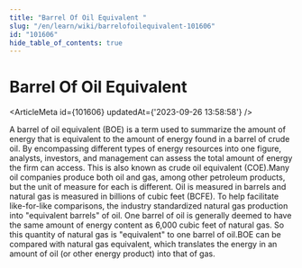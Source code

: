 ```yaml
---
title: "Barrel Of Oil Equivalent "
slug: "/en/learn/wiki/barrelofoilequivalent-101606"
id: "101606"
hide_table_of_contents: true
---
```



# Barrel Of Oil Equivalent 

<ArticleMeta id={101606} updatedAt={'2023-09-26 13:58:58'} />
<div className='border-solid border-b border-t-0 my-4 border-[var(--ifm-color-gray-300)]' />

A barrel of oil equivalent (BOE) is a term used to summarize the amount of energy that is equivalent to the amount of energy found in a barrel of crude oil. By encompassing different types of energy resources into one figure, analysts, investors, and management can assess the total amount of energy the firm can access. This is also known as crude oil equivalent (COE).Many oil companies produce both oil and gas, among other petroleum products, but the unit of measure for each is different. Oil is measured in barrels and natural gas is measured in billions of cubic feet (BCFE). To help facilitate like-for-like comparisons, the industry standardized natural gas production into "equivalent barrels" of oil. One barrel of oil is generally deemed to have the same amount of energy content as 6,000 cubic feet of natural gas. So this quantity of natural gas is "equivalent" to one barrel of oil.BOE can be compared with natural gas equivalent, which translates the energy in an amount of oil (or other energy product) into that of gas.
